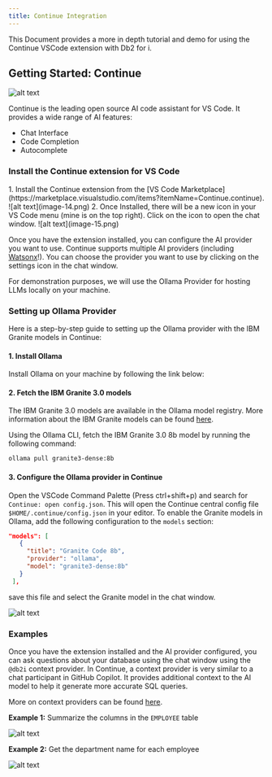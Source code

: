 ```yaml
---
title: Continue Integration
---
```


This Document provides a more in depth tutorial and demo for using the Continue VSCode extension with Db2 for i.

## Getting Started: Continue
![alt text](image-17.png)

Continue is the leading open source AI code assistant for VS Code. It provides a wide range of AI features:

* Chat Interface
* Code Completion
* Autocomplete

### Install the Continue extension for VS Code

<Steps>
  1. Install the Continue extension from the [VS Code Marketplace](https://marketplace.visualstudio.com/items?itemName=Continue.continue).
  ![alt text](image-14.png)
  2. Once Installed, there will be a new icon in your VS Code menu (mine is on the top right). Click on the icon to open the chat window.
  ![alt text](image-15.png)
</Steps>

Once you have the extension installed, you can configure the AI provider you want to use. Continue supports multiple AI providers (including [Watsonx](https://docs.continue.dev/customize/model-providers/more/watsonx)!). You can choose the provider you want to use by clicking on the settings icon in the chat window.

For demonstration purposes, we will use the Ollama Provider for hosting LLMs locally on your machine.

### Setting up Ollama Provider

Here is a step-by-step guide to setting up the Ollama provider with the IBM Granite models in Continue:

#### 1. Install Ollama

Install Ollama on your machine by following the link below:
<LinkCard title="Install Ollama" href="https://ollama.com/download" />

#### 2. Fetch the IBM Granite 3.0 models

The IBM Granite 3.0  models are available in the Ollama model registry. More information about the IBM Granite models can be found [here](https://ollama.com/blog/ibm-granite).

Using the Ollama CLI, fetch the IBM Granite 3.0 8b model by running the following command:
```bash
ollama pull granite3-dense:8b
```

#### 3. Configure the Ollama provider in Continue

Open the VSCode Command Palette (Press ctrl+shift+p) and search for `Continue: open config.json`. This will open the Continue central config file `$HOME/.continue/config.json` in your editor. To enable the Granite models in Ollama, add the following configuration to the `models` section:

```json title="~/.continue/config.json"
"models": [
   {
     "title": "Granite Code 8b",
     "provider": "ollama",
     "model": "granite3-dense:8b"
   }
 ],
```

save this file and select the Granite model in the chat window.

![alt text](image-16.png)

### Examples

Once you have the extension installed and the AI provider configured, you can ask questions about your database using the chat window using the `@db2i` context provider. In Continue, a context provider is very similar to a chat participant in GitHub Copilot. It provides additional context to the AI model to help it generate more accurate SQL queries.

More on context providers can be found [here](https://docs.continue.dev/customize/context-providers/).

**Example 1:** Summarize the columns in the `EMPLOYEE` table

![alt text](image-18.png)

**Example 2:** Get the department name for each employee

![alt text](image-19.png)